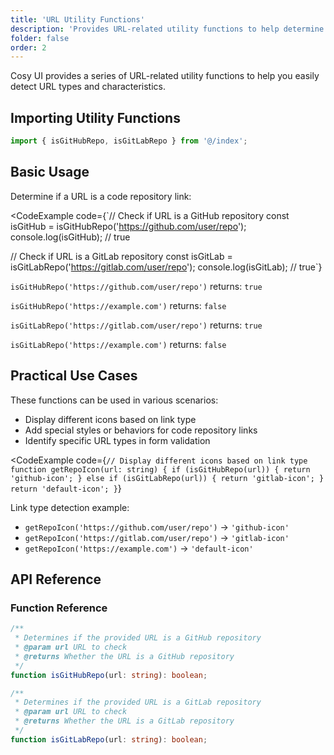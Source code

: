```yaml
---
title: 'URL Utility Functions'
description: 'Provides URL-related utility functions to help determine URL types and characteristics'
folder: false
order: 2
---
```



Cosy UI provides a series of URL-related utility functions to help you easily detect URL types and characteristics.

## Importing Utility Functions

```ts
import { isGitHubRepo, isGitLabRepo } from '@/index';
```

## Basic Usage

Determine if a URL is a code repository link:

<CodeExample
  code={`// Check if URL is a GitHub repository
const isGitHub = isGitHubRepo('https://github.com/user/repo');
console.log(isGitHub); // true

// Check if URL is a GitLab repository
const isGitLab = isGitLabRepo('https://gitlab.com/user/repo');
console.log(isGitLab); // true`}
>
  <div class="cosy:space-y-4">
    <div class="cosy:bg-base-200 cosy:p-4 cosy:rounded-lg">
      <p><code>isGitHubRepo('https://github.com/user/repo')</code> returns: <code>true</code></p>
      <p><code>isGitHubRepo('https://example.com')</code> returns: <code>false</code></p>
    </div>
    <div class="cosy:bg-base-200 cosy:p-4 cosy:rounded-lg">
      <p><code>isGitLabRepo('https://gitlab.com/user/repo')</code> returns: <code>true</code></p>
      <p><code>isGitLabRepo('https://example.com')</code> returns: <code>false</code></p>
    </div>
  </div>
</CodeExample>

## Practical Use Cases

These functions can be used in various scenarios:

- Display different icons based on link type
- Add special styles or behaviors for code repository links
- Identify specific URL types in form validation

<CodeExample
  code={`// Display different icons based on link type
function getRepoIcon(url: string) {
  if (isGitHubRepo(url)) {
    return 'github-icon';
  } else if (isGitLabRepo(url)) {
    return 'gitlab-icon';
  }
  return 'default-icon';
}`}
>
  <div class="cosy:p-4 cosy:bg-base-200 cosy:rounded-lg">
    <p>Link type detection example:</p>
    <ul class="cosy:list-disc cosy:list-inside cosy:mt-2">
      <li><code>getRepoIcon('https://github.com/user/repo')</code> → <code>'github-icon'</code></li>
      <li><code>getRepoIcon('https://gitlab.com/user/repo')</code> → <code>'gitlab-icon'</code></li>
      <li><code>getRepoIcon('https://example.com')</code> → <code>'default-icon'</code></li>
    </ul>
  </div>
</CodeExample>

## API Reference

### Function Reference

```ts
/**
 * Determines if the provided URL is a GitHub repository
 * @param url URL to check
 * @returns Whether the URL is a GitHub repository
 */
function isGitHubRepo(url: string): boolean;

/**
 * Determines if the provided URL is a GitLab repository
 * @param url URL to check
 * @returns Whether the URL is a GitLab repository
 */
function isGitLabRepo(url: string): boolean;
```
